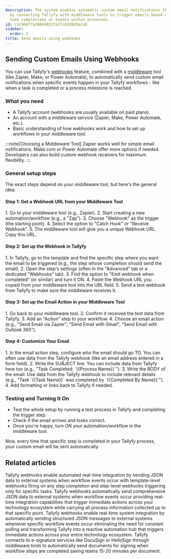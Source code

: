 ```yaml
---
description: The system enables automatic custom email notifications through webhooks
  by connecting Tallyfy with middleware tools to trigger emails based on specific
  task completions or events within processes.
id: c1c968f7a306d48237a27c02d8d5eca5
sidebar:
  order: 2
title: Send emails using webhooks
---
```



## Sending Custom Emails Using Webhooks

You can use Tallyfy's [webhooks](/products/pro/integrations/webhooks/) feature, combined with a [middleware](/products/pro/integrations/middleware/) tool (like Zapier, Make, or Power Automate), to automatically send custom email notifications when specific events happen in your Tallyfy workflows - like when a task is completed or a process milestone is reached.

### What you need

- A Tallyfy account (webhooks are usually available on paid plans).
- An account with a middleware service (Zapier, Make, Power Automate, etc.).
- Basic understanding of how webhooks work and how to set up workflows in your middleware tool.

:::note[Choosing a Middleware Tool]
Zapier works well for simple email notifications. Make.com or Power Automate offer more options if needed. Developers can also build custom webhook receivers for maximum flexibility.
:::

### General setup steps

The exact steps depend on your middleware tool, but here's the general idea:

#### Step 1: Get a Webhook URL from your Middleware Tool

<Steps>
1. Go to your middleware tool (e.g., Zapier).
2. Start creating a new automation/workflow (e.g., a "Zap").
3. Choose "Webhook" as the trigger (the starting point).
4. Select the option to "Catch Hook" or "Receive Webhook".
5. The middleware tool will give you a unique Webhook URL. Copy this URL.
</Steps>

#### Step 2: Set up the Webhook in Tallyfy

<Steps>
1. In Tallyfy, go to the template and find the specific step where you want the email to be triggered (e.g., the step whose completion should send the email).
2. Open the step's settings (often in the "Advanced" tab or a dedicated "Webhooks" tab).
3. Find the option to "Emit webhook when completed" (or similar) and turn it ON.
4. Paste the Webhook URL you copied from your middleware tool into the URL field.
5. Send a test webhook from Tallyfy to make sure the middleware receives it.
</Steps>

#### Step 3: Set up the Email Action in your Middleware Tool

<Steps>
1. Go back to your middleware tool.
2. Confirm it received the test data from Tallyfy.
3. Add an "Action" step to your workflow.
4. Choose an email action (e.g., "Send Email via Zapier", "Send Email with Gmail", "Send Email with Outlook 365").
</Steps>

#### Step 4: Customize Your Email

<Steps>
1. In the email action step, configure who the email should go TO. You can often use data from the Tallyfy webhook (like an email address entered in a form field).
2. Write the SUBJECT line. You can include data from Tallyfy here too (e.g., "Task Completed: `{{Process Name}}`").
3. Write the BODY of the email. Use data from the Tallyfy webhook to include relevant details (e.g., "Task `{{Task Name}}` was completed by `{{Completed By Name}}`").
4. Add formatting or links back to Tallyfy if needed.
</Steps>

### Testing and Turning It On

- Test the whole setup by running a test process in Tallyfy and completing the trigger step.
- Check if the email arrives and looks correct.
- Once you're happy, turn ON your automation/workflow in the middleware tool.

Now, every time that specific step is completed in your Tallyfy process, your custom email will be sent automatically.


## Related articles
<CardGrid>
<LinkTitleCard header="<b>Webhooks > Details about webhooks</b>" href="/products/pro/integrations/webhooks/how-to-set-up-webhooks-in-tallyfy/" > Tallyfy webhooks enable automated real-time integration by sending JSON data to external systems when workflow events occur with template-level webhooks firing on any step completion and step-level webhooks triggering only for specific tasks. </LinkTitleCard>
<LinkTitleCard header="<b>Webhooks > Webhook scenarios</b>" href="/products/pro/integrations/webhooks/how-can-i-use-tallyfys-webhooks-feature/" > Tallyfy webhooks automatically send comprehensive JSON data to external systems when workflow events occur providing real-time integration capabilities that trigger immediate actions across your technology ecosystem while carrying all process information collected up to that specific point. </LinkTitleCard>
<LinkTitleCard header="<b>Integrations > Webhooks</b>" href="/products/pro/integrations/webhooks/" > Tallyfy webhooks enable real-time system integration by automatically sending structured JSON messages to external systems whenever specific workflow events occur eliminating the need for constant polling and transforming Tallyfy into a reactive automation hub that triggers immediate actions across your entire technology ecosystem. </LinkTitleCard>
<LinkTitleCard header="<b>Documents > Digital signatures using middleware</b>" href="/products/pro/documenting/documents/how-can-i-automate-document-signing-with-tallyfy/" > Tallyfy connects to e-signature services like DocuSign or HelloSign through middleware tools to automatically send documents for signing when workflow steps are completed saving teams 15-20 minutes per document. </LinkTitleCard>
</CardGrid>